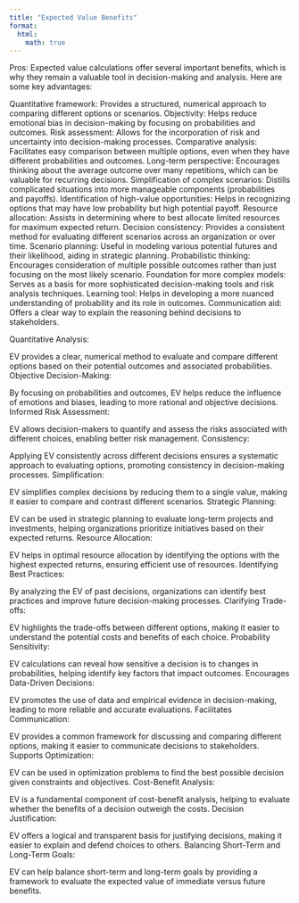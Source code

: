 ```yaml
---
title: "Expected Value Benefits"
format:
  html:
    math: true
---
```

Pros: 
Expected value calculations offer several important benefits, which is why they remain a valuable tool in decision-making and analysis. Here are some key advantages:

Quantitative framework: Provides a structured, numerical approach to comparing different options or scenarios.
Objectivity: Helps reduce emotional bias in decision-making by focusing on probabilities and outcomes.
Risk assessment: Allows for the incorporation of risk and uncertainty into decision-making processes.
Comparative analysis: Facilitates easy comparison between multiple options, even when they have different probabilities and outcomes.
Long-term perspective: Encourages thinking about the average outcome over many repetitions, which can be valuable for recurring decisions.
Simplification of complex scenarios: Distills complicated situations into more manageable components (probabilities and payoffs).
Identification of high-value opportunities: Helps in recognizing options that may have low probability but high potential payoff.
Resource allocation: Assists in determining where to best allocate limited resources for maximum expected return.
Decision consistency: Provides a consistent method for evaluating different scenarios across an organization or over time.
Scenario planning: Useful in modeling various potential futures and their likelihood, aiding in strategic planning.
Probabilistic thinking: Encourages consideration of multiple possible outcomes rather than just focusing on the most likely scenario.
Foundation for more complex models: Serves as a basis for more sophisticated decision-making tools and risk analysis techniques.
Learning tool: Helps in developing a more nuanced understanding of probability and its role in outcomes.
Communication aid: Offers a clear way to explain the reasoning behind decisions to stakeholders.

Quantitative Analysis:

EV provides a clear, numerical method to evaluate and compare different options based on their potential outcomes and associated probabilities.
Objective Decision-Making:

By focusing on probabilities and outcomes, EV helps reduce the influence of emotions and biases, leading to more rational and objective decisions.
Informed Risk Assessment:

EV allows decision-makers to quantify and assess the risks associated with different choices, enabling better risk management.
Consistency:

Applying EV consistently across different decisions ensures a systematic approach to evaluating options, promoting consistency in decision-making processes.
Simplification:

EV simplifies complex decisions by reducing them to a single value, making it easier to compare and contrast different scenarios.
Strategic Planning:

EV can be used in strategic planning to evaluate long-term projects and investments, helping organizations prioritize initiatives based on their expected returns.
Resource Allocation:

EV helps in optimal resource allocation by identifying the options with the highest expected returns, ensuring efficient use of resources.
Identifying Best Practices:

By analyzing the EV of past decisions, organizations can identify best practices and improve future decision-making processes.
Clarifying Trade-offs:

EV highlights the trade-offs between different options, making it easier to understand the potential costs and benefits of each choice.
Probability Sensitivity:

EV calculations can reveal how sensitive a decision is to changes in probabilities, helping identify key factors that impact outcomes.
Encourages Data-Driven Decisions:

EV promotes the use of data and empirical evidence in decision-making, leading to more reliable and accurate evaluations.
Facilitates Communication:

EV provides a common framework for discussing and comparing different options, making it easier to communicate decisions to stakeholders.
Supports Optimization:

EV can be used in optimization problems to find the best possible decision given constraints and objectives.
Cost-Benefit Analysis:

EV is a fundamental component of cost-benefit analysis, helping to evaluate whether the benefits of a decision outweigh the costs.
Decision Justification:

EV offers a logical and transparent basis for justifying decisions, making it easier to explain and defend choices to others.
Balancing Short-Term and Long-Term Goals:

EV can help balance short-term and long-term goals by providing a framework to evaluate the expected value of immediate versus future benefits.